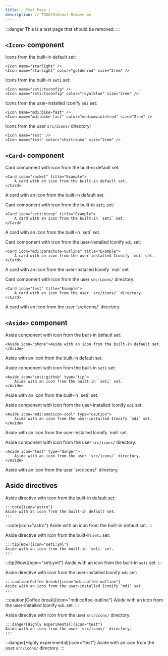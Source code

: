 ```yaml
---
title: ⚠️ Test Page ⚠️
description: // TODO(HiDeoo) Remove me
---
```


:::danger
This is a test page that should be removed.
:::

## `<Icon>` component


Icons from the built-in default set:

<Preview>

```mdx
<Icon name="starlight" />
<Icon name="starlight" color="goldenrod" size="2rem" />
```

<Fragment slot="preview">
	<Icon name="starlight" />
	<Icon name="starlight" color="goldenrod" size="2rem" />
</Fragment>

</Preview>

Icons from the built-in `seti` set:

<Preview>

```mdx
<Icon name="seti:tsconfig" />
<Icon name="seti:tsconfig" color="royalblue" size="2rem" />
```

<Fragment slot="preview">
	<Icon name="seti:tsconfig" />
	<Icon name="seti:tsconfig" color="royalblue" size="2rem" />
</Fragment>

</Preview>

Icons from the user-installed Iconify `mdi` set:

<Preview>

```mdx
<Icon name="mdi:bike-fast" />
<Icon name="mdi:bike-fast" color="mediumvioletred" size="2rem" />
```

<Fragment slot="preview">
	<Icon name="mdi:bike-fast" />
	<Icon name="mdi:bike-fast" color="mediumvioletred" size="2rem" />
</Fragment>

</Preview>

Icons from the user `src/icons/` directory:

<Preview>

```mdx
<Icon name="test" />
<Icon name="test" color="chartreuse" size="2rem" />
```

<Fragment slot="preview">
	<Icon name="test" />
	<Icon name="test" color="chartreuse" size="2rem" />
</Fragment>

</Preview>

## `<Card>` component


Card component with icon from the built-in default set:

<Preview>

```mdx
<Card icon="rocket" title="Example">
	A card with an icon from the built-in default set.
</Card>
```

<Fragment slot="preview">
	<Card icon="rocket" title="Example">
		A card with an icon from the built-in default set.
	</Card>
</Fragment>

</Preview>

Card component with icon from the built-in `seti` set:

<Preview>

```mdx
<Card icon="seti:bicep" title="Example">
	A card with an icon from the built-in `seti` set.
</Card>
```

<Fragment slot="preview">
	<Card icon="seti:bicep" title="Example">
		A card with an icon from the built-in `seti` set.
	</Card>
</Fragment>

</Preview>

Card component with icon from the user-installed Iconify `mdi` set:

<Preview>

```mdx
<Card icon="mdi:parachute-outline" title="Example">
	A card with an icon from the user-installed Iconify `mdi` set.
</Card>
```

<Fragment slot="preview">
	<Card icon="mdi:parachute-outline" title="Example">
		A card with an icon from the user-installed Iconify `mdi` set.
	</Card>
</Fragment>

</Preview>

Card component with icon from the user `src/icons/` directory:

<Preview>

```mdx
<Card icon="test" title="Example">
	A card with an icon from the user `src/icons/` directory.
</Card>
```

<Fragment slot="preview">
	<Card icon="test" title="Example">
		A card with an icon from the user `src/icons/` directory.
	</Card>
</Fragment>

</Preview>

## `<Aside>` component


Aside component with icon from the built-in default set:

<Preview>

```mdx
<Aside icon="phone">Aside with an icon from the built-in default set.</Aside>
```

<Fragment slot="preview">
	<Aside icon="phone">Aside with an icon from the built-in default set.</Aside>
</Fragment>

</Preview>

Aside component with icon from the built-in `seti` set:

<Preview>

```mdx
<Aside icon="seti:github" type="tip">
	Aside with an icon from the built-in `seti` set.
</Aside>
```

<Fragment slot="preview">
	<Aside icon="seti:github" type="tip">
		Aside with an icon from the built-in `seti` set.
	</Aside>
</Fragment>

</Preview>

Aside component with icon from the user-installed Iconify `mdi` set:

<Preview>

```mdx
<Aside icon="mdi:emoticon-cool" type="caution">
	Aside with an icon from the user-installed Iconify `mdi` set.
</Aside>
```

<Fragment slot="preview">
	<Aside icon="mdi:emoticon-cool" type="caution">
		Aside with an icon from the user-installed Iconify `mdi` set.
	</Aside>
</Fragment>

</Preview>

Aside component with icon from the user `src/icons/` directory:

<Preview>

```mdx
<Aside icon="test" type="danger">
	Aside with an icon from the user `src/icons/` directory.
</Aside>
```

<Fragment slot="preview">
	<Aside icon="test" type="danger">
		Aside with an icon from the user `src/icons/` directory.
	</Aside>
</Fragment>

</Preview>

## Aside directives

Aside directive with icon from the built-in default set:

<Preview>

```mdx
:::note{icon="astro"}
Aside with an icon from the built-in default set.
:::
```

<Fragment slot="preview">

:::note{icon="astro"}
Aside with an icon from the built-in default set.
:::

</Fragment>

</Preview>

Aside directive with icon from the built-in `seti` set:

<Preview>

```mdx
:::tip[Wow]{icon="seti:yml"}
Aside with an icon from the built-in `seti` set.
:::
```

<Fragment slot="preview">

:::tip[Wow]{icon="seti:yml"}
Aside with an icon from the built-in `seti` set.
:::

</Fragment>

</Preview>

Aside directive with icon from the user-installed Iconify `mdi` set:

<Preview>

```mdx
:::caution[Coffee break]{icon="mdi:coffee-outline"}
Aside with an icon from the user-installed Iconify `mdi` set.
:::
```

<Fragment slot="preview">

:::caution[Coffee break]{icon="mdi:coffee-outline"}
Aside with an icon from the user-installed Iconify `mdi` set.
:::

</Fragment>

</Preview>

Aside directive with icon from the user `src/icons/` directory:

<Preview>

```mdx
:::danger[Highly experimental]{icon="test"}
Aside with an icon from the user `src/icons/` directory.
:::
```

<Fragment slot="preview">

:::danger[Highly experimental]{icon="test"}
Aside with an icon from the user `src/icons/` directory.
:::

</Fragment>

</Preview>
